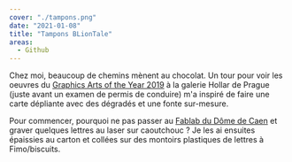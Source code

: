 ```yaml
---
cover: "./tampons.png"
date: "2021-01-08"
title: "Tampons BLionTale"
areas:
  - Github
---
```


Chez moi, beaucoup de chemins mènent au chocolat. Un tour pour voir les oeuvres du [Graphics Arts of the Year 2019](http://hollar.cz/aktuality/grafika-roku-2019-a-cena-vl-boudnika-v-plzni-2/) à la galerie Hollar de Prague (juste avant un examen de permis de conduire) m'a inspiré de faire une carte dépliante avec des dégradés et une fonte sur-mesure.

Pour commencer, pourquoi ne pas passer au [Fablab du Dôme de Caen](https://fablab.ledome.info/) et graver quelques lettres au laser sur caoutchouc ? Je les ai ensuites épaissies au carton et collées sur des montoirs plastiques de lettres à Fimo/biscuits.
